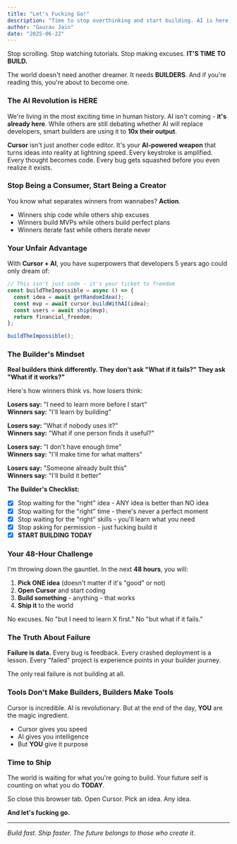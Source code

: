 ```yaml
---
title: "Let's Fucking Go!"
description: "Time to stop overthinking and start building. AI is here, Cursor is your weapon, and the future belongs to the builders."
author: "Gaurav Jain"
date: "2025-06-22"
---
```



Stop scrolling. Stop watching tutorials. Stop making excuses. **IT'S TIME TO BUILD.**

The world doesn't need another dreamer. It needs **BUILDERS**. And if you're reading this, you're about to become one.

### The AI Revolution is HERE

We're living in the most exciting time in human history. AI isn't coming - **it's already here**. While others are still debating whether AI will replace developers, smart builders are using it to **10x their output**.

**Cursor** isn't just another code editor. It's your **AI-powered weapon** that turns ideas into reality at lightning speed. Every keystroke is amplified. Every thought becomes code. Every bug gets squashed before you even realize it exists.

### Stop Being a Consumer, Start Being a Creator

You know what separates winners from wannabes? **Action**.

- Winners ship code while others ship excuses
- Winners build MVPs while others build perfect plans
- Winners iterate fast while others iterate never

### Your Unfair Advantage

With **Cursor + AI**, you have superpowers that developers 5 years ago could only dream of:

```javascript
// This isn't just code - it's your ticket to freedom
const buildTheImpossible = async () => {
  const idea = await getRandomIdea();
  const mvp = await cursor.buildWithAI(idea);
  const users = await ship(mvp);
  return financial_freedom;
};

buildTheImpossible();
```

### The Builder's Mindset

**Real builders think differently. They don't ask "What if it fails?" They ask "What if it works?"**

Here's how winners think vs. how losers think:

**Losers say:** "I need to learn more before I start"  
**Winners say:** "I'll learn by building"

**Losers say:** "What if nobody uses it?"  
**Winners say:** "What if one person finds it useful?"

**Losers say:** "I don't have enough time"  
**Winners say:** "I'll make time for what matters"

**Losers say:** "Someone already built this"  
**Winners say:** "I'll build it better"

**The Builder's Checklist:**

- [x] Stop waiting for the "right" idea - ANY idea is better than NO idea
- [x] Stop waiting for the "right" time - there's never a perfect moment
- [x] Stop waiting for the "right" skills - you'll learn what you need
- [x] Stop asking for permission - just fucking build it
- [x] **START BUILDING TODAY**

### Your 48-Hour Challenge

I'm throwing down the gauntlet. In the next **48 hours**, you will:

1. **Pick ONE idea** (doesn't matter if it's "good" or not)
2. **Open Cursor** and start coding
3. **Build something** - anything - that works
4. **Ship it** to the world

No excuses. No "but I need to learn X first." No "but what if it fails."

### The Truth About Failure

**Failure is data.** Every bug is feedback. Every crashed deployment is a lesson. Every "failed" project is experience points in your builder journey.

The only real failure is not building at all.

### Tools Don't Make Builders, Builders Make Tools

Cursor is incredible. AI is revolutionary. But at the end of the day, **YOU** are the magic ingredient.

- Cursor gives you speed
- AI gives you intelligence  
- But **YOU** give it purpose

### Time to Ship

The world is waiting for what you're going to build. Your future self is counting on what you do **TODAY**.

So close this browser tab. Open Cursor. Pick an idea. Any idea.

**And let's fucking go.**

---

*Build fast. Ship faster. The future belongs to those who create it.*
